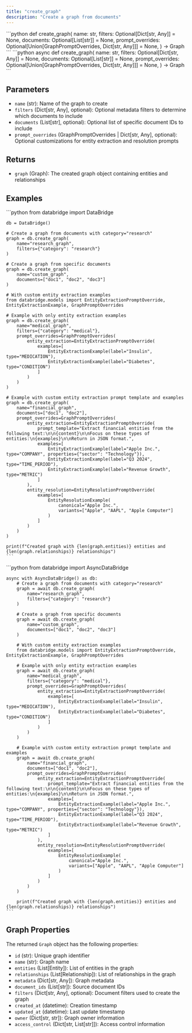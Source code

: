 ```yaml
---
title: "create_graph"
description: "Create a graph from documents"
---
```


<Tabs>
  <Tab title="Sync">
    ```python
    def create_graph(
        name: str,
        filters: Optional[Dict[str, Any]] = None,
        documents: Optional[List[str]] = None,
        prompt_overrides: Optional[Union[GraphPromptOverrides, Dict[str, Any]]] = None,
    ) -> Graph
    ```
  </Tab>
  <Tab title="Async">
    ```python
    async def create_graph(
        name: str,
        filters: Optional[Dict[str, Any]] = None,
        documents: Optional[List[str]] = None,
        prompt_overrides: Optional[Union[GraphPromptOverrides, Dict[str, Any]]] = None,
    ) -> Graph
    ```
  </Tab>
</Tabs>

## Parameters

- `name` (str): Name of the graph to create
- `filters` (Dict[str, Any], optional): Optional metadata filters to determine which documents to include
- `documents` (List[str], optional): Optional list of specific document IDs to include
- `prompt_overrides` (GraphPromptOverrides | Dict[str, Any], optional): Optional customizations for entity extraction and resolution prompts

## Returns

- `graph` (Graph): The created graph object containing entities and relationships

## Examples

<Tabs>
  <Tab title="Sync">
    ```python
    from databridge import DataBridge
    
    db = DataBridge()
    
    # Create a graph from documents with category="research"
    graph = db.create_graph(
        name="research_graph",
        filters={"category": "research"}
    )
    
    # Create a graph from specific documents
    graph = db.create_graph(
        name="custom_graph",
        documents=["doc1", "doc2", "doc3"]
    )
    
    # With custom entity extraction examples
    from databridge.models import EntityExtractionPromptOverride, EntityExtractionExample, GraphPromptOverrides
    
    # Example with only entity extraction examples
    graph = db.create_graph(
        name="medical_graph", 
        filters={"category": "medical"},
        prompt_overrides=GraphPromptOverrides(
            entity_extraction=EntityExtractionPromptOverride(
                examples=[
                    EntityExtractionExample(label="Insulin", type="MEDICATION"),
                    EntityExtractionExample(label="Diabetes", type="CONDITION")
                ]
            )
        )
    )
    
    # Example with custom entity extraction prompt template and examples
    graph = db.create_graph(
        name="financial_graph",
        documents=["doc1", "doc2"],
        prompt_overrides=GraphPromptOverrides(
            entity_extraction=EntityExtractionPromptOverride(
                prompt_template="Extract financial entities from the following text:\n\n{content}\n\nFocus on these types of entities:\n{examples}\n\nReturn in JSON format.",
                examples=[
                    EntityExtractionExample(label="Apple Inc.", type="COMPANY", properties={"sector": "Technology"}),
                    EntityExtractionExample(label="Q3 2024", type="TIME_PERIOD"),
                    EntityExtractionExample(label="Revenue Growth", type="METRIC")
                ]
            ),
            entity_resolution=EntityResolutionPromptOverride(
                examples=[
                    EntityResolutionExample(
                        canonical="Apple Inc.", 
                        variants=["Apple", "AAPL", "Apple Computer"]
                    )
                ]
            )
        )
    )
    
    print(f"Created graph with {len(graph.entities)} entities and {len(graph.relationships)} relationships")
    ```
  </Tab>
  <Tab title="Async">
    ```python
    from databridge import AsyncDataBridge
    
    async with AsyncDataBridge() as db:
        # Create a graph from documents with category="research"
        graph = await db.create_graph(
            name="research_graph",
            filters={"category": "research"}
        )
        
        # Create a graph from specific documents
        graph = await db.create_graph(
            name="custom_graph",
            documents=["doc1", "doc2", "doc3"]
        )
        
        # With custom entity extraction examples
        from databridge.models import EntityExtractionPromptOverride, EntityExtractionExample, GraphPromptOverrides
        
        # Example with only entity extraction examples
        graph = await db.create_graph(
            name="medical_graph", 
            filters={"category": "medical"},
            prompt_overrides=GraphPromptOverrides(
                entity_extraction=EntityExtractionPromptOverride(
                    examples=[
                        EntityExtractionExample(label="Insulin", type="MEDICATION"),
                        EntityExtractionExample(label="Diabetes", type="CONDITION")
                    ]
                )
            )
        )
        
        # Example with custom entity extraction prompt template and examples
        graph = await db.create_graph(
            name="financial_graph",
            documents=["doc1", "doc2"],
            prompt_overrides=GraphPromptOverrides(
                entity_extraction=EntityExtractionPromptOverride(
                    prompt_template="Extract financial entities from the following text:\n\n{content}\n\nFocus on these types of entities:\n{examples}\n\nReturn in JSON format.",
                    examples=[
                        EntityExtractionExample(label="Apple Inc.", type="COMPANY", properties={"sector": "Technology"}),
                        EntityExtractionExample(label="Q3 2024", type="TIME_PERIOD"),
                        EntityExtractionExample(label="Revenue Growth", type="METRIC")
                    ]
                ),
                entity_resolution=EntityResolutionPromptOverride(
                    examples=[
                        EntityResolutionExample(
                            canonical="Apple Inc.", 
                            variants=["Apple", "AAPL", "Apple Computer"]
                        )
                    ]
                )
            )
        )
        
        print(f"Created graph with {len(graph.entities)} entities and {len(graph.relationships)} relationships")
    ```
  </Tab>
</Tabs>

## Graph Properties

The returned `Graph` object has the following properties:

- `id` (str): Unique graph identifier
- `name` (str): Graph name
- `entities` (List[Entity]): List of entities in the graph
- `relationships` (List[Relationship]): List of relationships in the graph
- `metadata` (Dict[str, Any]): Graph metadata
- `document_ids` (List[str]): Source document IDs
- `filters` (Dict[str, Any], optional): Document filters used to create the graph
- `created_at` (datetime): Creation timestamp
- `updated_at` (datetime): Last update timestamp
- `owner` (Dict[str, str]): Graph owner information
- `access_control` (Dict[str, List[str]]): Access control information